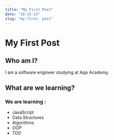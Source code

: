 ```yaml
---
title: "My First Post"
date: "10-15-23"
slug: "my-first- post"
---
```

# My First Post

## Who am I?

I am a software engineer studying at App Academy. 

## What are we learning?

### We are learning :

* JavaScript
* Data Structures
* Algorithms
* OOP
* TDD
